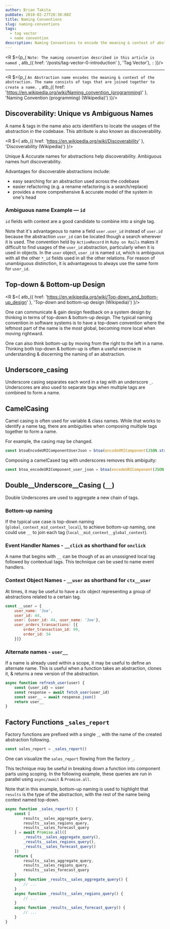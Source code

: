 ```yaml
---
author: Brian Takita
pubDate: 2018-02-27T20:30:00Z
title: Naming Conventions
slug: naming-conventions
tags:
  - tag vector
  - name convention
description: Naming Conventions to encode the meaning & context of abstractions
---
```


<R $={p_(
	`Note: The naming convention described in this article is named `,
	atb_({ href: '/posts/tag-vector-0-introduction' }, 'Tag Vector'), `:`
)}/>

---

<R $={p_(
	`An Abstraction name encodes the meaning & context of the abstraction. The name consists of tags that are joined
		together to create a name. `,
	atb_({ href: 'https://en.wikipedia.org/wiki/Naming_convention_(programming)' },
		'Naming Convention (programming) (Wikipedia)')
)}/>

## Discoverability: Unique vs Ambiguous Names

A name & tags in the name also acts identifiers to locate the usages of the abstraction in the codebase. This
attribute is also known as discoverability.

<R $={
	atb_({ href: 'https://en.wikipedia.org/wiki/Discoverability' },
		'Discoverability (Wikipedia)')
}/>

Unique & Accurate names for abstractions help discoverability. Ambiguous names hurt discoverability.

Advantages for discoverable abstractions include:

* easy searching for an abstraction used across the codebase
* easier refactoring (e.g. a rename refactoring is a search/replace)
* provides a more comprehensive & accurate model of the system in one's head

### Ambiguous name Example — `id`

`id` fields with context are a good candidate to combine into a single tag.

Note that it's advantageous to name a field `user.user_id` instead of `user.id` because the abstraction `user_id`
can be located though a search wherever it is used. The convention held by `ActiveRecord` in `Ruby on Rails` makes
it difficult to find usages of the `user_id` abstraction, particularly when it is used in objects. In the `user`
object, `user_id` is named `id`, which is ambiguous with all the other `*_id` fields used in all the other relations.
For reason of unambiguous distinction, it is advantageous to always use the same form for `user_id`.

## Top-down & Bottom-up Design

<R $={
	atb_({ href: 'https://en.wikipedia.org/wiki/Top-down_and_bottom-up_design' },
		'Top-down and bottom-up design (Wikipedia)')
}/>

One can communicate & gain design feedback on a system design by thinking in terms of top-down & bottom-up design.
The typical naming convention in software systems is to have a top-down convention where the leftmost part of the
name is the most global, becoming more local when moving rightward.

One can also think bottom-up by moving from the right to the left in a name. Thinking both top-down & bottom-up is
often a useful exercise in understanding & discerning the naming of an abstraction.

## Underscore_casing

Underscore casing separates each word in a tag with an underscore `_`. Underscores are also used to separate tags
when multiple tags are combined to form a name.

## CamelCasing

Camel casing is often used for variable & class names. While that works to identify a name tag, there are
ambiguities when composing multiple tags together to form a name.

For example, the casing may be changed.

```js
const btoaEncodeURIComponentUserJson = btoa(encodeURIComponent(JSON.stringify(user)))
````

Composing a camelCased tag with underscores removes this ambiguity:

```js
const btoa_encodeURIComponent_user_json = btoa(encodeURIComponent(JSON.stringify(user)))
````

## Double__Underscore__Casing (`__`)

Double Underscores are used to aggregate a new chain of tags.

### Bottom-up naming

If the typical use case is top-down naming (`global_context_mid_context_local`), to achieve bottom-up naming, one
could use `__` to join each tag (`local__mid_context__global_context`).

### Event Handler Names - `__click` as shorthand for `onclick`

A name that begins with `__` can be though of as an unassigned local tag followed by contextual tags. This technique
can be used to name event handlers.

### Context Object Names - `__user` as shorthand for `ctx__user`

At times, it may be useful to have a ctx object representing a group of abstractions related to a certain tag.

```js
const __user = {
	user_name: 'Joe',
	user_id: 44,
	user: {user_id: 44, user_name: 'Joe'},
	user_orders_transactions: [{
		order_transaction_id: 99,
		order_id: 54
	}]}
```

### Alternate names - `user__`

If a name is already used within a scope, it may be useful to define an alternate name. This is useful when a
function takes an abstraction, clones it, & returns a new version of the abstraction.

```js
async function refresh_user(user) {
	const {user_id} = user
	const response = await fetch_user(user_id)
	const user__ = await response.json()
	return user__
}
```

## Factory Functions `_sales_report`

Factory functions are prefixed with a single `_`, with the name of the created abstraction following.

```js
const sales_report = _sales_report()
```

One can visualize the `sales_report` flowing from the factory `_`.

This technique may be useful in breaking down a function into component parts using scoping. In the following
example, these queries are run in parallel using `async/await` & `Promise.all`.

Note that in this example, bottom-up naming is used to highlight that `results` is the type of the abstraction, with
the rest of the name being context named top-down.

```js
async function _sales_report() {
	const [
		results__sales_aggregate_query,
		results__sales_regions_query,
		results__sales_forecast_query
	] = await Promise.all([
		_results__sales_aggregate_query(),
		_results__sales_regions_query(),
		_results__sales_forecast_query()
	])
	return {
		results__sales_aggregate_query,
		results__sales_regions_query,
		results__sales_forecast_query
	}
	async function _results__sales_aggregate_query() {
		// ...
	}
	async function _results__sales_regions_query() {
		// ...
	}
	async function _results__sales_forecast_query() {
		// ...
	}
}
```
